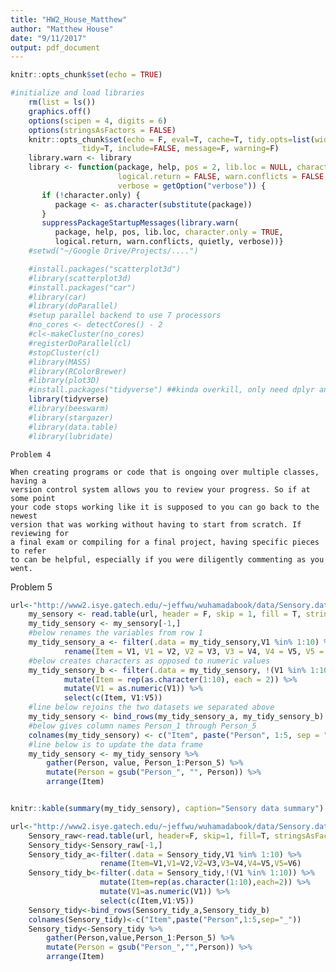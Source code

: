 ```yaml
---
title: "HW2_House_Matthew"
author: "Matthew House"
date: "9/11/2017"
output: pdf_document
---
```

```r
knitr::opts_chunk$set(echo = TRUE)
```

```r
#initialize and load libraries
    rm(list = ls())   
    graphics.off()
    options(scipen = 4, digits = 6)
    options(stringsAsFactors = FALSE)
    knitr::opts_chunk$set(echo = F, eval=T, cache=T, tidy.opts=list(width.cutoff=55),
                tidy=T, include=FALSE, message=F, warning=F)
    library.warn <- library
    library <- function(package, help, pos = 2, lib.loc = NULL, character.only = FALSE,
                        logical.return = FALSE, warn.conflicts = FALSE, quietly = TRUE,
                        verbose = getOption("verbose")) {
       if (!character.only) {
          package <- as.character(substitute(package))
       }
       suppressPackageStartupMessages(library.warn(
          package, help, pos, lib.loc, character.only = TRUE,
          logical.return, warn.conflicts, quietly, verbose))}
    #setwd("~/Google Drive/Projects/....")

    #install.packages("scatterplot3d")
    #library(scatterplot3d)
    #install.packages("car")
    #library(car)
    #library(doParallel)
    #setup parallel backend to use 7 processors
    #no_cores <- detectCores() - 2
    #cl<-makeCluster(no_cores)
    #registerDoParallel(cl)
    #stopCluster(cl)
    #library(MASS)
    #library(RColorBrewer)
    #library(plot3D)
    #install.packages("tidyverse") ##kinda overkill, only need dplyr and tidyr
    library(tidyverse)
    #library(beeswarm)
    #library(stargazer)
    #library(data.table)
    #library(lubridate)
```

    Problem 4
   
    When creating programs or code that is ongoing over multiple classes, having a
    version control system allows you to review your progress. So if at some point
    your code stops working like it is supposed to you can go back to the newest
    version that was working without having to start from scratch. If reviewing for
    a final exam or compiling for a final project, having specific pieces to refer
    to can be helpful, especially if you were diligently commenting as you went.
    
Problem 5
  
```r
url<-"http://www2.isye.gatech.edu/~jeffwu/wuhamadabook/data/Sensory.dat"
    my_sensory <- read.table(url, header = F, skip = 1, fill = T, stringsAsFactors = F)
    my_tidy_sensory <- my_sensory[-1,]
    #below renames the variables from row 1 
    my_tidy_sensory_a <- filter(.data = my_tidy_sensory,V1 %in% 1:10) %>%
            rename(Item = V1, V1 = V2, V2 = V3, V3 = V4, V4 = V5, V5 = V6)
    #below creates characters as opposed to numeric values
    my_tidy_sensory_b <- filter(.data = my_tidy_sensory, !(V1 %in% 1:10)) %>%
            mutate(Item = rep(as.character(1:10), each = 2)) %>%
            mutate(V1 = as.numeric(V1)) %>%
            select(c(Item, V1:V5))
    #line below rejoins the two datasets we separated above 
    my_tidy_sensory <- bind_rows(my_tidy_sensory_a, my_tidy_sensory_b)
    #below gives column names Person_1 through Person_5
    colnames(my_tidy_sensory) <- c("Item", paste("Person", 1:5, sep = "_"))
    #line below is to update the data frame
    my_tidy_sensory <- my_tidy_sensory %>%
        gather(Person, value, Person_1:Person_5) %>%
        mutate(Person = gsub("Person_", "", Person)) %>%
        arrange(Item)


knitr::kable(summary(my_tidy_sensory), caption="Sensory data summary")

```




```r
url<-"http://www2.isye.gatech.edu/~jeffwu/wuhamadabook/data/Sensory.dat"
    Sensory_raw<-read.table(url, header=F, skip=1, fill=T, stringsAsFactors = F)
    Sensory_tidy<-Sensory_raw[-1,]
    Sensory_tidy_a<-filter(.data = Sensory_tidy,V1 %in% 1:10) %>%
                    rename(Item=V1,V1=V2,V2=V3,V3=V4,V4=V5,V5=V6)
    Sensory_tidy_b<-filter(.data = Sensory_tidy,!(V1 %in% 1:10)) %>%
                    mutate(Item=rep(as.character(1:10),each=2)) %>%
                    mutate(V1=as.numeric(V1)) %>%
                    select(c(Item,V1:V5))
    Sensory_tidy<-bind_rows(Sensory_tidy_a,Sensory_tidy_b)
    colnames(Sensory_tidy)<-c("Item",paste("Person",1:5,sep="_"))
    Sensory_tidy<-Sensory_tidy %>%  
        gather(Person,value,Person_1:Person_5) %>%  
        mutate(Person = gsub("Person_","",Person)) %>%
        arrange(Item)
```

